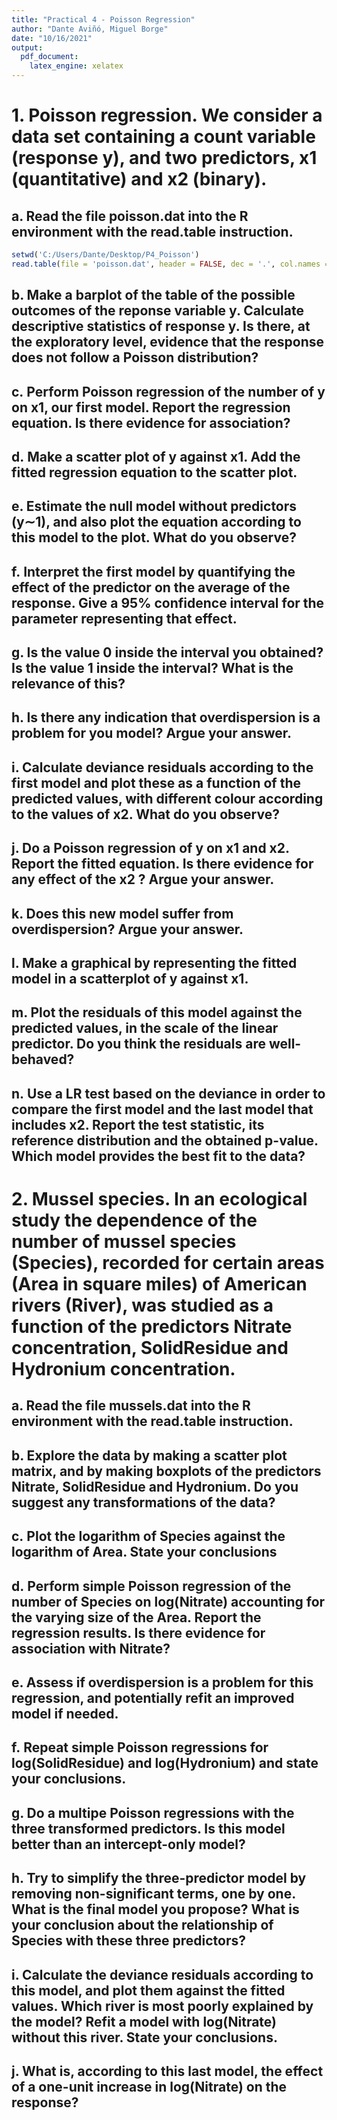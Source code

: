 ```yaml
---
title: "Practical 4 - Poisson Regression"
author: "Dante Aviñó, Miguel Borge"
date: "10/16/2021"
output:
  pdf_document:
    latex_engine: xelatex
---
```

# 1. Poisson regression. We consider a data set containing a count variable (response y), and two predictors, x1 (quantitative) and x2 (binary).

## a. Read the file poisson.dat into the R environment with the read.table instruction.
```r
setwd('C:/Users/Dante/Desktop/P4_Poisson')
read.table(file = 'poisson.dat', header = FALSE, dec = '.', col.names = c('y','x1','x2'))
```

## b. Make a barplot of the table of the possible outcomes of the reponse variable y. Calculate descriptive statistics of response y. Is there, at the exploratory level, evidence that the response does not follow a Poisson distribution?

## c. Perform Poisson regression of the number of y on x1, our first model. Report the regression equation. Is there evidence for association?

## d. Make a scatter plot of y against x1. Add the fitted regression equation to the scatter plot.

## e. Estimate the null model without predictors (y∼1), and also plot the equation according to this model to the plot. What do you observe?

## f. Interpret the first model by quantifying the effect of the predictor on the average of the response. Give a 95% confidence interval for the parameter representing that effect.

## g. Is the value 0 inside the interval you obtained? Is the value 1 inside the interval? What is the relevance of this?

## h. Is there any indication that overdispersion is a problem for you model? Argue your answer.

## i. Calculate deviance residuals according to the first model and plot these as a function of the predicted values, with different colour according to the values of x2. What do you observe?

## j. Do a Poisson regression of y on x1 and x2. Report the fitted equation. Is there evidence for any effect of the x2 ? Argue your answer.

## k. Does this new model suffer from overdispersion? Argue your answer.

## l. Make a graphical by representing the fitted model in a scatterplot of y against x1.

## m. Plot the residuals of this model against the predicted values, in the scale of the linear predictor. Do you think the residuals are well-behaved?

## n. Use a LR test based on the deviance in order to compare the first model and the last model that includes x2. Report the test statistic, its reference distribution and the obtained p-value. Which model provides the best fit to the data?

# 2. Mussel species. In an ecological study the dependence of the number of mussel species (Species), recorded for certain areas (Area in square miles) of American rivers (River), was studied as a function of the predictors Nitrate concentration, SolidResidue and Hydronium concentration.

## a. Read the file mussels.dat into the R environment with the read.table instruction.

## b. Explore the data by making a scatter plot matrix, and by making boxplots of the predictors Nitrate, SolidResidue and Hydronium. Do you suggest any transformations of the data?

## c. Plot the logarithm of Species against the logarithm of Area. State your conclusions

## d. Perform simple Poisson regression of the number of Species on log(Nitrate) accounting for the varying size of the Area. Report the regression results. Is there evidence for association with Nitrate?

## e. Assess if overdispersion is a problem for this regression, and potentially refit an improved model if needed.

## f. Repeat simple Poisson regressions for log(SolidResidue) and log(Hydronium) and state your conclusions.

## g. Do a multipe Poisson regressions with the three transformed predictors. Is this model better than an intercept-only model?

## h. Try to simplify the three-predictor model by removing non-significant terms, one by one. What is the final model you propose? What is your conclusion about the relationship of Species with these three predictors?

## i. Calculate the deviance residuals according to this model, and plot them against the fitted values. Which river is most poorly explained by the model? Refit a model with log(Nitrate) without this river. State your conclusions.

## j.  What is, according to this last model, the effect of a one-unit increase in log(Nitrate) on the response?

